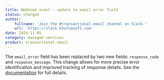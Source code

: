 ```yaml
---
title: Webhook event - update to email error field
status: changed
author:
    fullname: 'Join the #transactional-email channel on Slack.'
    url: 'https://slack.khulnasoft.com'
date: 2024-11-05
category: managed-services
product: transactional-email
---
```


The `email_error` field has been replaced by two new fields: `response_code` and `response_message`. This change allows for more precise error identification and improved tracking of response details. See the [documentation](/managed-services/transactional-email/api-cli/webhook-events-payloads/) for full details.

